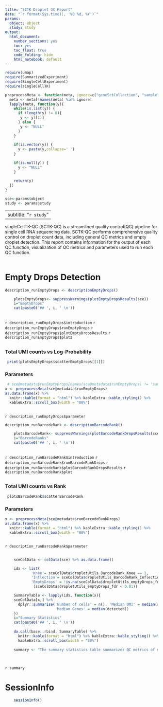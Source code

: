 ```yaml
---
title: "SCTK Droplet QC Report"
date: "`r format(Sys.time(), '%B %d, %Y')`"
params: 
  object: object
  study: study
output:
  html_document:
    number_sections: yes
    toc: yes
    toc_float: true
    code_folding: hide
    html_notebook: default
---
```


```r
require(umap)
require(SummarizedExperiment)
require(SingleCellExperiment)
require(singleCellTK)

preprocessMeta <- function(meta, ignore=c("geneSetCollection", "sample")){
  meta <- meta[!names(meta) %in% ignore]
  lapply(meta, function(y){
    while(is.list(y)) {
      if (length(y) != 0){
       y <- y[[1]]  
      } else {
       y <- "NULL"
      }
    }
      
    if(is.vector(y)) {
      y <- paste(y,collapse=' ')
    }
      
    if(is.null(y)) {
      y <- "NULL"
    }
      
    return(y)
  })
}
```

```r
sce<-params$object
study <- params$study
```

---
subtitle: "`r study`"
---

singleCellTK-QC (SCTK-QC) is a streamlined quality control(QC) pipeline for single cell RNA sequencing data. SCTK-QC performs comprehensive quality control on droplet count data, including general QC metrics and empty droplet detection. This report contains information for the output of each QC function, visualization of QC metrics and parameters used to run each QC function. 
<br />
<br />


# Empty Drops Detection
```r
description_runEmptyDrops <- descriptionEmptyDrops()
```

```r
    plotsEmptyDrops<- suppressWarnings(plotEmptyDropsResults(sce))
    i="EmptyDrops"
    cat(paste0('## ', i, ' \n'))
```
<br />
`r description_runEmptyDrops$introduction`
`r description_runEmptyDrops$runEmptyDrops`
`r description_runEmptyDrops$plotEmptyDropsResults`
`r description_runEmptyDrops$plot2`


## {.unlisted .unnumbered .toc-ignore .tabset .tabset-fade}
### Total UMI counts vs Log-Probability \n
```r
 print(plotsEmptyDrops$scatterEmptyDrops[[1]])
```

### Parameters \n\n
```r
 # sce@metadata$runEmptyDrops[names(sce@metadata$runEmptyDrops) != 'sample']
x <- preprocessMeta(sce@metadata$runEmptyDrops)
as.data.frame(x) %>%
  knitr::kable(format = "html") %>% kableExtra::kable_styling() %>%
  kableExtra::scroll_box(width = "80%")
```
<br />
`r description_runEmptyDrops$parameter`




```r
description_runBarcodeRank <- descriptionBarcodeRank()
```

```r
    plotsBarcodeRank<- suppressWarnings(plotBarcodeRankDropsResults(sce))
    i="BarcodeRanks"
    cat(paste0('## ', i, ' \n'))
```
<br />
`r description_runBarcodeRank$introduction`
`r description_runBarcodeRank$runBarcodeRankDrops`
`r description_runBarcodeRank$plotBarcodeRankDropsResults`
`r description_runBarcodeRank$plot`

## {.unlisted .unnumbered .toc-ignore .tabset .tabset-fade}
### Total UMI counts vs Rank \n\n
```r
 plotsBarcodeRank$scatterBarcodeRank
```

### Parameters \n\n
```r
x <- preprocessMeta(sce@metadata$runBarcodeRankDrops)
as.data.frame(x) %>%
  knitr::kable(format = "html") %>% kableExtra::kable_styling() %>%
  kableExtra::scroll_box(width = "80%")
```    
<br />
`r description_runBarcodeRank$parameter`


## {.unlisted .unnumbered .toc-ignore .tabset .tabset-fade}

```r
    sceColData <- colData(sce) %>% as.data.frame()

    idx <- list(
            'Knee'= sceColData$dropletUtils_BarcodeRank_Knee == 1,
            'Inflection'= sceColData$dropletUtils_BarcodeRank_Inflection == 1, 
            'EmptyDrops' = !is.na(sceColData$dropletUtils_emptyDrops_fdr) &
             (sceColData$dropletUtils_emptyDrops_fdr < 0.01))

    SummaryTable <- lapply(idx, function(x){
    sceColData[x,] %>% 
      dplyr::summarise('Number of cells' = n(), 'Median UMI' = median(sum), 
                       'Median Genes' = median(detected))
    })
    i="Summary Statistics"
    cat(paste0('## ', i, ' \n'))
    
    do.call(base::rbind, SummaryTable) %>% 
      knitr::kable(format = "html") %>% kableExtra::kable_styling() %>%
      kableExtra::scroll_box(width = "80%")
    
    summary <- "The summary statistics table summarizes QC metrics of droplets that passed different cell detection cutoff. Here it summarizes number of cells passing the cutoff, median of UMI count and median of genes detected per cell."
    
```
<br />
`r summary`


# SessionInfo
```r
    sessionInfo()
```